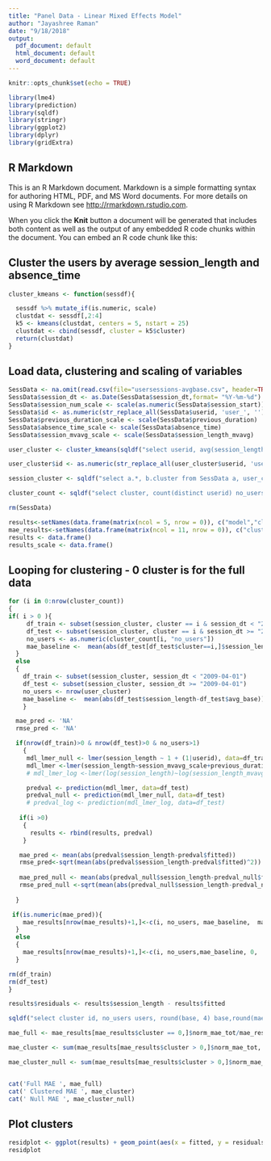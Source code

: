 ---
title: "Panel Data - Linear Mixed Effects Model"
author: "Jayashree Raman"
date: "9/18/2018"
output:
  pdf_document: default
  html_document: default
  word_document: default
---

```{r setup, include=FALSE}
knitr::opts_chunk$set(echo = TRUE)
```

```{r}
library(lme4)
library(prediction)
library(sqldf)
library(stringr)
library(ggplot2)
library(dplyr)
library(gridExtra)
```

## R Markdown

This is an R Markdown document. Markdown is a simple formatting syntax for authoring HTML, PDF, and MS Word documents. For more details on using R Markdown see <http://rmarkdown.rstudio.com>.

When you click the **Knit** button a document will be generated that includes both content as well as the output of any embedded R code chunks within the document. You can embed an R code chunk like this:

## Cluster the users by average session_length and absence_time
```{r}
cluster_kmeans <- function(sessdf){

  sessdf %>% mutate_if(is.numeric, scale)
  clustdat <- sessdf[,2:4]
  k5 <- kmeans(clustdat, centers = 5, nstart = 25)
  clustdat <- cbind(sessdf, cluster = k5$cluster)
  return(clustdat)
}
```


## Load data, clustering and scaling of variables
```{r}
SessData <- na.omit(read.csv(file="usersessions-avgbase.csv", header=TRUE, row.names = NULL, sep="|")[,c("userid", "session_start","session_dt","session_length","absence_time","previous_duration","previous_absence_time","session_length_mvavg","session_length_mvavg_30","session_length_mvavg_time","sessionid", "avg_base")])
SessData$session_dt <- as.Date(SessData$session_dt,format= "%Y-%m-%d")
SessData$session_num_scale <- scale(as.numeric(SessData$session_start))
SessData$id <- as.numeric(str_replace_all(SessData$userid, 'user_', ''))
SessData$previous_duration_scale <- scale(SessData$previous_duration)
SessData$absence_time_scale <- scale(SessData$absence_time)
SessData$session_mvavg_scale <- scale(SessData$session_length_mvavg)

user_cluster <- cluster_kmeans(sqldf("select userid, avg(session_length) sess_length_avg, avg(absence_time) absence_time_avg, max(sessionid) sess_count from SessData group by userid"))

user_cluster$id <- as.numeric(str_replace_all(user_cluster$userid, 'user_', ''))

session_cluster <- sqldf("select a.*, b.cluster from SessData a, user_cluster b where a.userid = b.userid and previous_duration is not null and absence_time is not null")

cluster_count <- sqldf("select cluster, count(distinct userid) no_users from session_cluster group by cluster")

rm(SessData)

results<-setNames(data.frame(matrix(ncol = 5, nrow = 0)), c("model","cluster", "session_length", "session_length_scale","fitted"))
mae_results<-setNames(data.frame(matrix(ncol = 11, nrow = 0)), c("cluster", "no_users","base", "mae", "rmse", "norm_mae","norm_mae_tot","mae_null", "rmse_null", "norm_mae_null","norm_mae_tot_null"))
results <- data.frame()
results_scale <- data.frame()
```


## Looping for clustering - 0 cluster is for the full data
```{r}
for (i in 0:nrow(cluster_count))
{
if( i > 0 ){
     df_train <- subset(session_cluster, cluster == i & session_dt < "2009-04-01")
     df_test <- subset(session_cluster, cluster == i & session_dt >= "2009-04-01")
     no_users <- as.numeric(cluster_count[i, "no_users"])
     mae_baseline <-  mean(abs(df_test[df_test$cluster==i,]$session_length-df_test[df_test$cluster==i,]$avg_base))
  }
  else
  {
    df_train <- subset(session_cluster, session_dt < "2009-04-01")
    df_test <- subset(session_cluster, session_dt >= "2009-04-01")
    no_users <- nrow(user_cluster)
    mae_baseline <-  mean(abs(df_test$session_length-df_test$avg_base))
    }

  mae_pred <- 'NA'
  rmse_pred <- 'NA'

  if(nrow(df_train)>0 & nrow(df_test)>0 & no_users>1)
    {
     mdl_lmer_null <- lmer(session_length ~ 1 + (1|userid), data=df_train)
     mdl_lmer <-lmer(session_length~session_mvavg_scale+previous_duration_scale+absence_time_scale+session_num_scale+(session_num_scale|userid)+(1|userid),  data = df_train)
     # mdl_lmer_log <-lmer(log(session_length)~log(session_length_mvavg)+log(absence_time)+(1|userid),  data = df_train)

     predval <- prediction(mdl_lmer, data=df_test)
     predval_null <- prediction(mdl_lmer_null, data=df_test)
     # predval_log <- prediction(mdl_lmer_log, data=df_test)
     
   if(i >0)
    {
      results <- rbind(results, predval)
    }

   mae_pred <- mean(abs(predval$session_length-predval$fitted))
   rmse_pred<-sqrt(mean(abs(predval$session_length-predval$fitted)^2))
   
   mae_pred_null <- mean(abs(predval_null$session_length-predval_null$fitted))
   rmse_pred_null <-sqrt(mean(abs(predval_null$session_length-predval_null$fitted)^2))
   
  }

 if(is.numeric(mae_pred)){
    mae_results[nrow(mae_results)+1,]<-c(i, no_users, mae_baseline,  mae_pred, rmse_pred, mae_pred/mae_baseline, (mae_pred/mae_baseline)*no_users,  mae_pred_null, rmse_pred_null, mae_pred_null/mae_baseline, (mae_pred_null/mae_baseline)*no_users)
  }
  else
  {
    mae_results[nrow(mae_results)+1,]<-c(i, no_users,mae_baseline, 0,  0, 0, 0, 0,0, 0, 0)
  }

rm(df_train)
rm(df_test)
}

results$residuals <- results$session_length - results$fitted

sqldf("select cluster id, no_users users, round(base, 4) base,round(mae_null, 4) mae_null, round(norm_mae_null, 4) nrm_mae_null, round(norm_mae_tot_null, 4) nrm_tot, round(mae, 4) mae, round(norm_mae, 4) nrm_mae, round(norm_mae_tot, 4) nrm_tot from mae_results")

mae_full <- mae_results[mae_results$cluster == 0,]$norm_mae_tot/mae_results[mae_results$cluster == 0,]$no_users

mae_cluster <- sum(mae_results[mae_results$cluster > 0,]$norm_mae_tot, na.rm = TRUE)/sum(mae_results[mae_results$cluster > 0,]$no_users)

mae_cluster_null <- sum(mae_results[mae_results$cluster > 0,]$norm_mae_tot_null, na.rm = TRUE)/sum(mae_results[mae_results$cluster > 0,]$no_users)


cat('Full MAE ', mae_full)
cat(' Clustered MAE ', mae_cluster)
cat(' Null MAE ', mae_cluster_null)
``` 

## Plot clusters
```{r}

residplot <- ggplot(results) + geom_point(aes(x = fitted, y = residuals, colour = factor(cluster))) + ggtitle("Fitted vs Residuals") + geom_abline(intercept = 0, slope = 0)
residplot

```



